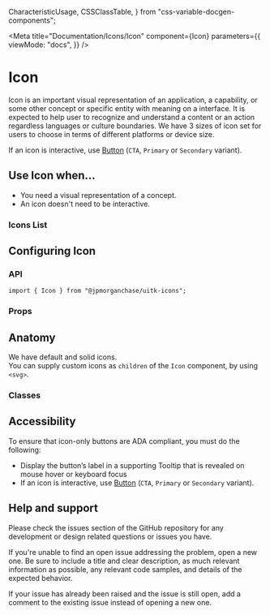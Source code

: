 
  CharacteristicUsage,
  CSSClassTable,
} from "css-variable-docgen-components";

<Meta
  title="Documentation/Icons/Icon"
  component={Icon}
  parameters={{
    viewMode: "docs",
  }}
/>

# Icon

Icon is an important visual representation of an application, a capability, or some other concept or specific entity with meaning on a interface. It is expected to help user to recognize and understand a content or an action regardless languages or culture boundaries.
We have 3 sizes of icon set for users to choose in terms of different platforms or device size.

If an icon is interactive, use [Button](?path=/docs/documentation-core-button--button-variants) (`CTA`, `Primary` or `Secondary` variant).

<Canvas>
  <Story id="icons-icon--toolkit-icon" />
</Canvas>

## Use Icon when...
- You need a visual representation of a concept.
- An icon doesn't need to be interactive.

### Icons List

<Canvas>
  <Story id="icons-icon--all-icons-with-search" />
</Canvas>

## Configuring Icon

### API

```
import { Icon } from "@jpmorganchase/uitk-icons";
```

### Props

<ArgsTable of={Icon} />

## Anatomy

We have default and solid icons.  
You can supply custom icons as `children` of the `Icon` component, by using `<svg>`.

<Canvas>
  <ComponentAnatomy>
    <AddDocumentIcon/>
  </ComponentAnatomy>
</Canvas>

### Classes

<CSSClassTable of={Icon} />

## Accessibility

To ensure that icon-only buttons are ADA compliant, you must do the following:

- Display the button’s label in a supporting Tooltip that is revealed on mouse hover or keyboard focus
- If an icon is interactive, use [Button](?path=/docs/documentation-core-button--button-variants) (`CTA`, `Primary` or `Secondary` variant).

## Help and support

Please check the issues section of the GitHub repository for any development or design related questions or issues you have.

If you're unable to find an open issue addressing the problem, open a new one. Be sure to include a title and clear description, as much relevant information as possible, any relevant code samples, and details of the expected behavior.

If your issue has already been raised and the issue is still open, add a comment to the existing issue instead of opening a new one.

